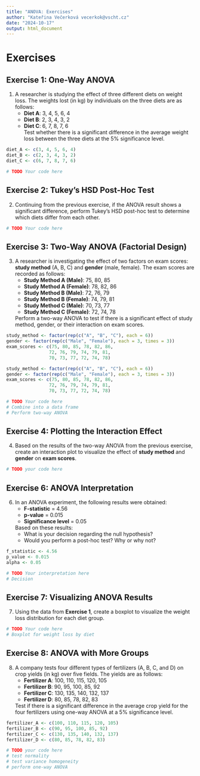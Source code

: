 ```yaml
---
title: "ANOVA: Exercises"
author: "Kateřina Večerková vecerkok@vscht.cz"
date: "2024-10-17"
output: html_document
---
```


# Exercises

## **Exercise 1: One-Way ANOVA**
1. A researcher is studying the effect of three different diets on weight loss. The weights lost (in kg) by individuals on the three diets are as follows:
    - **Diet A**: 3, 4, 5, 6, 4  
    - **Diet B**: 2, 3, 4, 3, 2  
    - **Diet C**: 6, 7, 8, 7, 6  
    Test whether there is a significant difference in the average weight loss between the three diets at the 5% significance level.

```r
diet_A <- c(3, 4, 5, 6, 4)
diet_B <- c(2, 3, 4, 3, 2)
diet_C <- c(6, 7, 8, 7, 6)

# TODO Your code here
```

## **Exercise 2: Tukey’s HSD Post-Hoc Test**
2. Continuing from the previous exercise, if the ANOVA result shows a significant difference, perform Tukey’s HSD post-hoc test to determine which diets differ from each other.

```r
# TODO Your code here
```

## **Exercise 3: Two-Way ANOVA (Factorial Design)**
3. A researcher is investigating the effect of two factors on exam scores: **study method** (A, B, C) and **gender** (male, female). The exam scores are recorded as follows:
    - **Study Method A (Male)**: 75, 80, 85  
    - **Study Method A (Female)**: 78, 82, 86  
    - **Study Method B (Male)**: 72, 76, 79  
    - **Study Method B (Female)**: 74, 79, 81  
    - **Study Method C (Male)**: 70, 73, 77  
    - **Study Method C (Female)**: 72, 74, 78  
   
    Perform a two-way ANOVA to test if there is a significant effect of study method, gender, or their interaction on exam scores.

```r
study_method <- factor(rep(c("A", "B", "C"), each = 6))
gender <- factor(rep(c("Male", "Female"), each = 3, times = 3))
exam_scores <- c(75, 80, 85, 78, 82, 86, 
                72, 76, 79, 74, 79, 81,
                70, 73, 77, 72, 74, 78)

study_method <- factor(rep(c("A", "B", "C"), each = 6))
gender <- factor(rep(c("Male", "Female"), each = 3, times = 3))
exam_scores <- c(75, 80, 85, 78, 82, 86, 
                72, 76, 79, 74, 79, 81,
                70, 73, 77, 72, 74, 78)

# TODO Your code here
# Combine into a data frame
# Perform two-way ANOVA
```

## **Exercise 4: Plotting the Interaction Effect**
4. Based on the results of the two-way ANOVA from the previous exercise, create an interaction plot to visualize the effect of **study method** and **gender** on **exam scores**.

```r
# TODO your code here
```

## **Exercise 6: ANOVA Interpretation**
6. In an ANOVA experiment, the following results were obtained:
    - **F-statistic** = 4.56  
    - **p-value** = 0.015  
    - **Significance level** = 0.05  
    
    Based on these results:
    - What is your decision regarding the null hypothesis?
    - Would you perform a post-hoc test? Why or why not?

```r
f_statistic <- 4.56
p_value <- 0.015
alpha <- 0.05

# TODO Your interpretation here
# Decision
```

## **Exercise 7: Visualizing ANOVA Results**
7. Using the data from **Exercise 1**, create a boxplot to visualize the weight loss distribution for each diet group.

```r
# TODO Your code here
# Boxplot for weight loss by diet
```

## **Exercise 8: ANOVA with More Groups**
8. A company tests four different types of fertilizers (A, B, C, and D) on crop yields (in kg) over five fields. The yields are as follows:
    - **Fertilizer A**: 100, 110, 115, 120, 105  
    - **Fertilizer B**: 90, 95, 100, 85, 92  
    - **Fertilizer C**: 130, 135, 140, 132, 137  
    - **Fertilizer D**: 80, 85, 78, 82, 83  
    
    Test if there is a significant difference in the average crop yield for the four fertilizers using one-way ANOVA at a 5% significance level.

```r
fertilizer_A <- c(100, 110, 115, 120, 105)
fertilizer_B <- c(90, 95, 100, 85, 92)
fertilizer_C <- c(130, 135, 140, 132, 137)
fertilizer_D <- c(80, 85, 78, 82, 83)

# TODO your code here
# test normality
# test variance homogeneity
# perform one-way ANOVA
```
